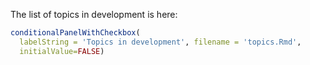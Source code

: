 

The list of topics in development is here:


```r

conditionalPanelWithCheckbox(
  labelString = 'Topics in development', filename = 'topics.Rmd',
  initialValue=FALSE)
```
